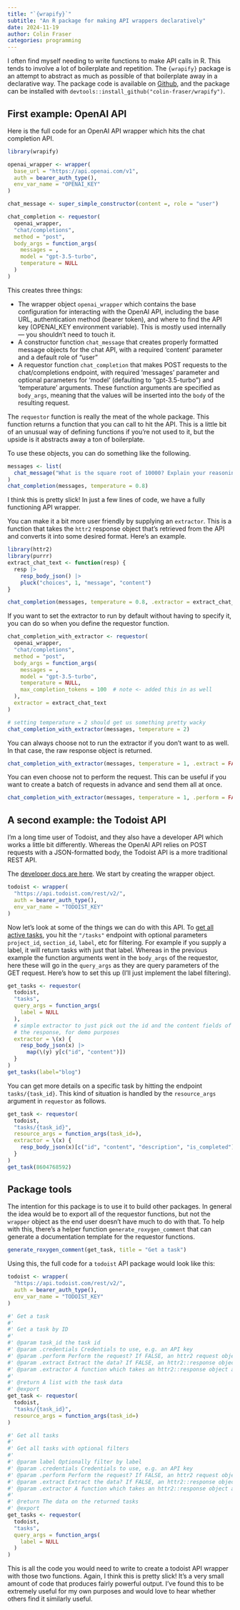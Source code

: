 ```yaml
---
title: "`{wrapify}`"
subtitle: "An R package for making API wrappers declaratively"
date: 2024-11-19
author: Colin Fraser
categories: programming
---
```


I often find myself needing to write functions to make API calls in R. This tends to involve a lot of boilerplate and repetition. The `{wrapify}` package is an attempt to abstract as much as possible of that boilerplate away in a declarative way. The package code is available on [Github](https://github.com/colin-fraser/wrapify/), and the package can be installed with `devtools::install_github("colin-fraser/wrapify")`.

## First example: OpenAI API

Here is the full code for an OpenAI API wrapper which hits the chat completion API.

```r
library(wrapify)

openai_wrapper <- wrapper(
  base_url = "https://api.openai.com/v1",
  auth = bearer_auth_type(),
  env_var_name = "OPENAI_KEY"
)

chat_message <- super_simple_constructor(content =, role = "user")

chat_completion <- requestor(
  openai_wrapper,
  "chat/completions",
  method = "post",
  body_args = function_args(
    messages = ,
    model = "gpt-3.5-turbo",
    temperature = NULL
  )
)
```

This creates three things:

- The wrapper object `openai_wrapper` which contains the base configuration for interacting with the OpenAI API, including the base URL, authentication method (bearer token), and where to find the API key (OPENAI_KEY environment variable). This is mostly used internally --- you shouldn't need to touch it.
- A constructor function `chat_message` that creates properly formatted message objects for the chat API, with a required 'content' parameter and a default role of "user"
- A requestor function `chat_completion` that makes POST requests to the chat/completions endpoint, with required 'messages' parameter and optional parameters for 'model' (defaulting to "gpt-3.5-turbo") and 'temperature' arguments. These function arguments are specified as `body_args`, meaning that the values will be inserted into the `body` of the resulting request.

The `requestor` function is really the meat of the whole package. This function returns a function that you can call to hit the API. This is a little bit of an unusual way of defining functions if you're not used to it, but the upside is it abstracts away a ton of boilerplate.

To use these objects, you can do something like the following.

```r
messages <- list(
  chat_message("What is the square root of 10000? Explain your reasoning.")
)
chat_completion(messages, temperature = 0.8)
```

I think this is pretty slick! In just a few lines of code, we have a fully functioning API wrapper.

You can make it a bit more user friendly by supplying an `extractor`. This is a function that takes the `httr2` response object that's retrieved from the API and converts it into some desired format. Here's an example.

```r
library(httr2)
library(purrr)
extract_chat_text <- function(resp) {
  resp |> 
    resp_body_json() |> 
    pluck("choices", 1, "message", "content")
}

chat_completion(messages, temperature = 0.8, .extractor = extract_chat_text)
```

If you want to set the extractor to run by default without having to specify it, you can do so when you define the requestor function.

```r
chat_completion_with_extractor <- requestor(
  openai_wrapper,
  "chat/completions",
  method = "post",
  body_args = function_args(
    messages = ,
    model = "gpt-3.5-turbo",
    temperature = NULL,
    max_completion_tokens = 100  # note <- added this in as well
  ),
  extractor = extract_chat_text
)

# setting temperature = 2 should get us something pretty wacky
chat_completion_with_extractor(messages, temperature = 2)
```
You can always choose not to run the extractor if you don't want to as well. In that case, the raw response object is returned.

```r
chat_completion_with_extractor(messages, temperature = 1, .extract = FALSE)
```
You can even choose not to perform the request. This can be useful if you want to create a batch of requests in advance and send them all at once.

```r
chat_completion_with_extractor(messages, temperature = 1, .perform = FALSE)
```
## A second example: the Todoist API

I'm a long time user of Todoist, and they also have a developer API which works a little bit differently. Whereas the OpenAI API relies on POST requests with a JSON-formatted body, the Todoist API is a more traditional REST API.

The [developer docs are here](https://developer.todoist.com/rest/v2/). We start by creating the wrapper object.

```r
todoist <- wrapper(
  "https://api.todoist.com/rest/v2/",
  auth = bearer_auth_type(),
  env_var_name = "TODOIST_KEY"
)
```

Now let's look at some of the things we can do with this API. To [get all active tasks](https://developer.todoist.com/rest/v2/#tasks), you hit the `"/tasks"` endpoint with optional parameters `project_id`, `section_id`, `label`, etc for filtering. For example if you supply a label, it will return tasks with just that label. Whereas in the previous example the function arguments went in the `body_args` of the requestor, here these will go in the `query_args` as they are query parameters of the GET request. Here's how to set this up (I'll just implement the label filtering).


```r
get_tasks <- requestor(
  todoist,
  "tasks",
  query_args = function_args(
    label = NULL
  ),
  # simple extractor to just pick out the id and the content fields of
  # the response, for demo purposes
  extractor = \(x) {
    resp_body_json(x) |> 
      map(\(y) y[c("id", "content")])
  }
)
get_tasks(label="blog")
```
You can get more details on a specific task by hitting the endpoint `tasks/{task_id}`. This kind of situation is handled by the `resource_args` argument in `requestor` as follows.

```r
get_task <- requestor(
  todoist,
  "tasks/{task_id}",
  resource_args = function_args(task_id=),
  extractor = \(x) {
    resp_body_json(x)[c("id", "content", "description", "is_completed")]
  }
)
get_task(8604768592)
```

## Package tools

The intention for this package is to use it to build other packages. In general the idea would be to export all of the requestor functions, but not the `wrapper` object as the end user doesn't have much to do with that. To help with this, there's a helper function `generate_roxygen_comment` that can generate a documentation template for the requestor functions.

```r
generate_roxygen_comment(get_task, title = "Get a task")
```

Using this, the full code for a `todoist` API package would look like this:

```r
todoist <- wrapper(
  "https://api.todoist.com/rest/v2/",
  auth = bearer_auth_type(),
  env_var_name = "TODOIST_KEY"
)

#' Get a task
#' 
#' Get a task by ID
#' 
#' @param task_id the task id
#' @param .credentials Credentials to use, e.g. an API key
#' @param .perform Perform the request? If FALSE, an httr2 request object is returned.
#' @param .extract Extract the data? If FALSE, an httr2::response object is returned
#' @param .extractor A function which takes an httr2::response object and returns the desired data
#' 
#' @return A list with the task data
#' @export
get_task <- requestor(
  todoist,
  "tasks/{task_id}",
  resource_args = function_args(task_id=)
)

#' Get all tasks
#' 
#' Get all tasks with optional filters
#' 
#' @param label Optionally filter by label
#' @param .credentials Credentials to use, e.g. an API key
#' @param .perform Perform the request? If FALSE, an httr2 request object is returned.
#' @param .extract Extract the data? If FALSE, an httr2::response object is returned
#' @param .extractor A function which takes an httr2::response object and returns the desired data
#' 
#' @return The data on the returned tasks
#' @export
get_tasks <- requestor(
  todoist,
  "tasks",
  query_args = function_args(
    label = NULL
  )
)
```

This is all the code you would need to write to create a todoist API wrapper with those two functions. Again, I think this is pretty slick! It's a very small amount of code that produces fairly powerful output. I've found this to be extremely useful for my own purposes and would love to hear whether others find it similarly useful.
